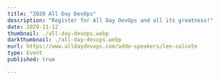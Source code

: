---
title: "2020 All Day DevOps"
description: "Register for All Day DevOps and all its greatness!"
date: 2020-11-12
thumbnail: ./all-day-devops.webp
darkthumbnail: ./all-day-devops.webp
eurl: https://www.alldaydevops.com/addo-speakers/lee-calcote
type: Event
published: true

---
